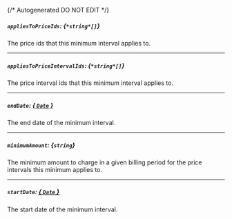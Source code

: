 {/* Autogenerated DO NOT EDIT  */}
##### `appliesToPriceIds`: *{`*string*[]`}*
The price ids that this minimum interval applies to.

---
##### `appliesToPriceIntervalIds`: *{`*string*[]`}*
The price interval ids that this minimum interval applies to.

---
##### `endDate`: [*{ `Date` }*](https://developer.mozilla.org/en-US/docs/Web/JavaScript/Reference/Global_Objects/Date)
The end date of the minimum interval.

---
##### `minimumAmount`: *{`string`}*
The minimum amount to charge in a given billing period for the price intervals this minimum applies to.

---
##### `startDate`: [*{ `Date` }*](https://developer.mozilla.org/en-US/docs/Web/JavaScript/Reference/Global_Objects/Date)
The start date of the minimum interval.

